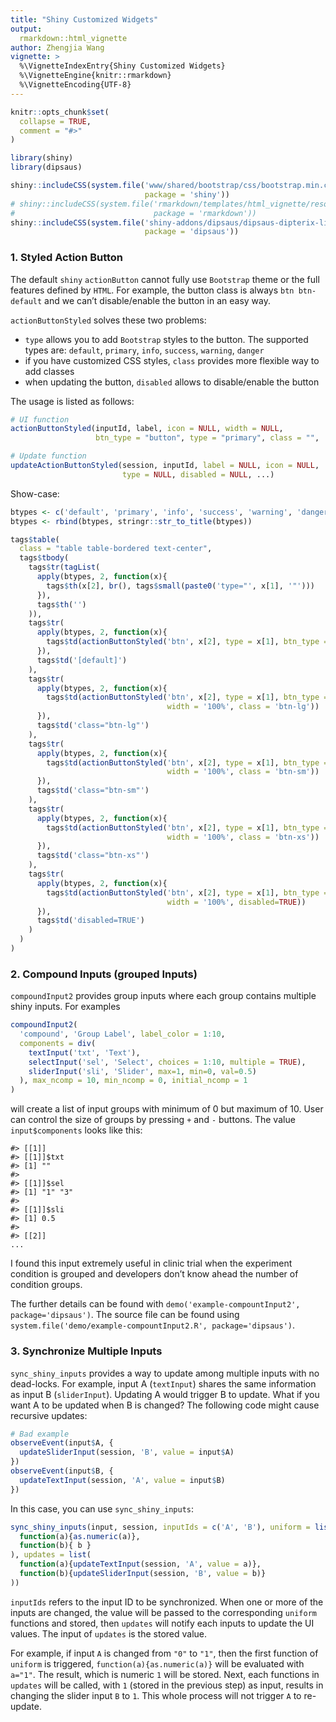 ```yaml
---
title: "Shiny Customized Widgets"
output: 
  rmarkdown::html_vignette
author: Zhengjia Wang
vignette: >
  %\VignetteIndexEntry{Shiny Customized Widgets}
  %\VignetteEngine{knitr::rmarkdown}
  %\VignetteEncoding{UTF-8}
---
```


```r

knitr::opts_chunk$set(
  collapse = TRUE,
  comment = "#>"
)

```


```r
library(shiny)
library(dipsaus)
```

```r
shiny::includeCSS(system.file('www/shared/bootstrap/css/bootstrap.min.css',
                              package = 'shiny'))
# shiny::includeCSS(system.file('rmarkdown/templates/html_vignette/resources/vignette.css', 
#                               package = 'rmarkdown'))
shiny::includeCSS(system.file('shiny-addons/dipsaus/dipsaus-dipterix-lib.js',
                              package = 'dipsaus'))
```

### 1. Styled Action Button

The default `shiny` `actionButton` cannot fully use `Bootstrap` theme or the 
full features defined by `HTML`. For example, the button class is always 
`btn btn-default` and we can't disable/enable the button in an easy way.

`actionButtonStyled` solves these two problems:

* `type` allows you to add `Bootstrap` styles to the button. The supported types are: `default`, `primary`, `info`, `success`, `warning`, `danger`
* if you have customized CSS styles, `class` provides more flexible way to add classes
* when updating the button, `disabled` allows to disable/enable the button

The usage is listed as follows:

```r

# UI function
actionButtonStyled(inputId, label, icon = NULL, width = NULL, 
                   btn_type = "button", type = "primary", class = "", ...)

# Update function
updateActionButtonStyled(session, inputId, label = NULL, icon = NULL,
                         type = NULL, disabled = NULL, ...)
```

Show-case:

```r

btypes <- c('default', 'primary', 'info', 'success', 'warning', 'danger')
btypes <- rbind(btypes, stringr::str_to_title(btypes))

tags$table(
  class = "table table-bordered text-center",
  tags$tbody(
    tags$tr(tagList(
      apply(btypes, 2, function(x){
        tags$th(x[2], br(), tags$small(paste0('type="', x[1], '"')))
      }),
      tags$th('')
    )),
    tags$tr(
      apply(btypes, 2, function(x){
        tags$td(actionButtonStyled('btn', x[2], type = x[1], btn_type = 'a', width = '100%'))
      }),
      tags$td('[default]')
    ),
    tags$tr(
      apply(btypes, 2, function(x){
        tags$td(actionButtonStyled('btn', x[2], type = x[1], btn_type = 'a', 
                                   width = '100%', class = 'btn-lg'))
      }),
      tags$td('class="btn-lg"')
    ),
    tags$tr(
      apply(btypes, 2, function(x){
        tags$td(actionButtonStyled('btn', x[2], type = x[1], btn_type = 'a', 
                                   width = '100%', class = 'btn-sm'))
      }),
      tags$td('class="btn-sm"')
    ),
    tags$tr(
      apply(btypes, 2, function(x){
        tags$td(actionButtonStyled('btn', x[2], type = x[1], btn_type = 'a', 
                                   width = '100%', class = 'btn-xs'))
      }),
      tags$td('class="btn-xs"')
    ),
    tags$tr(
      apply(btypes, 2, function(x){
        tags$td(actionButtonStyled('btn', x[2], type = x[1], btn_type = 'a', 
                                   width = '100%', disabled=TRUE))
      }),
      tags$td('disabled=TRUE')
    )
  )
)


```

### 2. Compound Inputs (grouped Inputs)

`compoundInput2` provides group inputs where each group contains multiple shiny 
inputs. For examples

```r
compoundInput2(
  'compound', 'Group Label', label_color = 1:10,
  components = div(
    textInput('txt', 'Text'),
    selectInput('sel', 'Select', choices = 1:10, multiple = TRUE),
    sliderInput('sli', 'Slider', max=1, min=0, val=0.5)
  ), max_ncomp = 10, min_ncomp = 0, initial_ncomp = 1
)
```

will create a list of input groups with minimum of 0 but maximum of 10. User can control the size of groups by pressing `+` and `-` buttons. The value `input$components` looks like this:

```
#> [[1]]
#> [[1]]$txt
#> [1] ""
#> 
#> [[1]]$sel
#> [1] "1" "3" 
#> 
#> [[1]]$sli
#> [1] 0.5
#> 
#> [[2]]
...
```

I found this input extremely useful in clinic trial when the experiment condition is grouped and developers don't know ahead the number of condition groups.

The further details can be found with `demo('example-compountInput2', package='dipsaus')`. The source file can be found using `system.file('demo/example-compountInput2.R', package='dipsaus')`.


### 3. Synchronize Multiple Inputs

`sync_shiny_inputs` provides a way to update among multiple inputs with no dead-locks. For example, input A (`textInput`) shares the same information as input B (`sliderInput`). Updating A would trigger B to update. What if you want A to be updated when B is changed? The following code might cause recursive updates:

```r
# Bad example
observeEvent(input$A, {
  updateSliderInput(session, 'B', value = input$A)
})
observeEvent(input$B, {
  updateTextInput(session, 'A', value = input$B)
})
```

In this case, you can use `sync_shiny_inputs`:

```r
sync_shiny_inputs(input, session, inputIds = c('A', 'B'), uniform = list(
  function(a){as.numeric(a)},
  function(b){ b }
), updates = list(
  function(a){updateTextInput(session, 'A', value = a)},
  function(b){updateSliderInput(session, 'B', value = b)}
))
```

`inputIds` refers to the input ID to be synchronized. When one or more of the inputs are changed, the value will be passed to the corresponding `uniform` functions and stored, then `updates` will notify each inputs to update the UI values. The input of `updates` is the stored value.

For example, if input `A` is changed from `"0"` to `"1"`, then the first function of `uniform` is triggered, `function(a){as.numeric(a)}` will be evaluated with `a="1"`. The result, which is numeric `1` will be stored. Next, each functions in `updates` will be called, with `1` (stored in the previous step) as input, results in changing the slider input `B` to `1`. This whole process will not trigger `A` to re-update.


